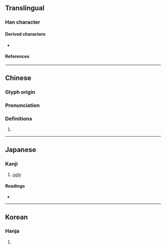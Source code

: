 {{also|隹}}
{{character info/new}}
==Translingual==

===Han character===
{{Han char|rn=9|rad=人|as=08|sn=10|four=20214|canj=OOG,XOOG|ids=⿰亻隹}}

====Derived characters====
* {{l|mul|[[雁]], [[䧹]], [[𠥔]], [[𤸰]], [[𨿳]], [[𪜤]], [[𡠓]], [[𮥸]], [[𨶊]], [[𪴳]], [[𦢻]]}}

====References====
{{Han ref|kx=0108.110|dkj=00782|dj=0231.010|hdz=10180.010|uh=5020}}

----

==Chinese==
{{zh-forms|alt=𠈆}}

===Glyph origin===
{{Han etym}}

===Pronunciation===
{{zh-pron
|m=huī,suī,2nb=variant
|c=seoi1
|mc=y
|oc=y
|ma=
|cat=v
}}

===Definitions===
{{zh-hanzi}}

# {{zh-only used in|仳倠||倠醜}} <!-- [1]《廣韻·上平聲》倠：仳倠醜面。[2]《說文》倠：仳倠，醜面。[3]《博雅》仳倠，醜也。[4]《楚辭·九歎》仳倠倚於彌楹。亦作婎，別作𠈆。-->

----

==Japanese==

===Kanji===
{{ja-kanji|grade=|rs=人08}}

# [[ugly]]

====Readings====
* {{ja-readings|on=[[き]] (ki)|kun=[[みにくい]] (minikui)}}

----

==Korean==

===Hanja===
{{ko-hanja|hangeul=휴|rv=hyu|mr=hyu}}

# {{defn|lang=ko|sort=人08}}